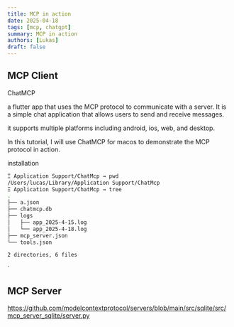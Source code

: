 ```yaml
---
title: MCP in action
date: 2025-04-18
tags: [mcp, chatgpt]
summary: MCP in action
authors: [Lukas]
draft: false
---
```


## MCP Client

ChatMCP

a flutter app that uses the MCP protocol to communicate with a server. It is a simple chat application that allows users to send and receive messages.

it supports multiple platforms including android, ios, web, and desktop.

In this tutorial, I will use ChatMCP for macos to demonstrate the MCP protocol in action.

installation

```bash
Ξ Application Support/ChatMcp → pwd
/Users/lucas/Library/Application Support/ChatMcp
Ξ Application Support/ChatMcp → tree
.
├── a.json
├── chatmcp.db
├── logs
│   ├── app_2025-4-15.log
│   └── app_2025-4-18.log
├── mcp_server.json
└── tools.json

2 directories, 6 files

```

`

## MCP Server

https://github.com/modelcontextprotocol/servers/blob/main/src/sqlite/src/mcp_server_sqlite/server.py
